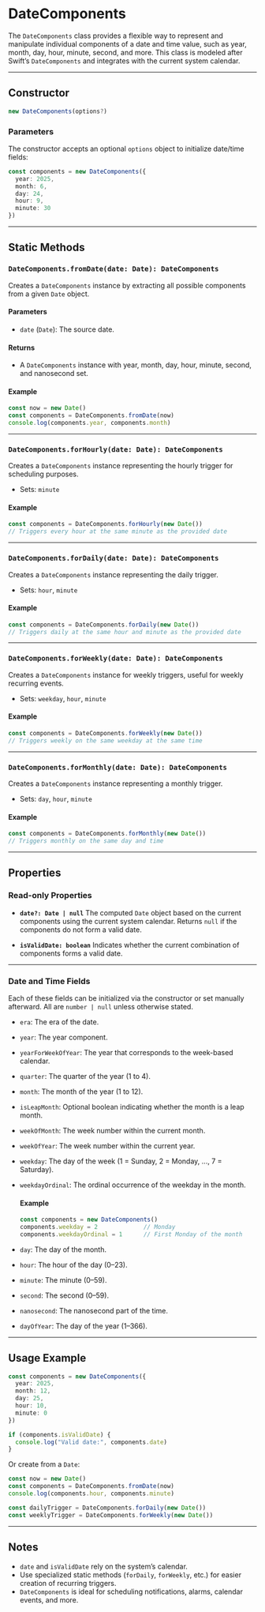 # DateComponents 

The `DateComponents` class provides a flexible way to represent and manipulate individual components of a date and time value, such as year, month, day, hour, minute, second, and more. This class is modeled after Swift’s `DateComponents` and integrates with the current system calendar.

---

## Constructor

```ts
new DateComponents(options?)
```

### Parameters

The constructor accepts an optional `options` object to initialize date/time fields:

```ts
const components = new DateComponents({
  year: 2025,
  month: 6,
  day: 24,
  hour: 9,
  minute: 30
})
```

---

## Static Methods

### `DateComponents.fromDate(date: Date): DateComponents`

Creates a `DateComponents` instance by extracting all possible components from a given `Date` object.

#### Parameters

* `date` (`Date`): The source date.

#### Returns

* A `DateComponents` instance with year, month, day, hour, minute, second, and nanosecond set.

#### Example

```ts
const now = new Date()
const components = DateComponents.fromDate(now)
console.log(components.year, components.month)
```

---

### `DateComponents.forHourly(date: Date): DateComponents`

Creates a `DateComponents` instance representing the hourly trigger for scheduling purposes.

* Sets: `minute`

#### Example

```ts
const components = DateComponents.forHourly(new Date())
// Triggers every hour at the same minute as the provided date
```

---

### `DateComponents.forDaily(date: Date): DateComponents`

Creates a `DateComponents` instance representing the daily trigger.

* Sets: `hour`, `minute`

#### Example

```ts
const components = DateComponents.forDaily(new Date())
// Triggers daily at the same hour and minute as the provided date
```

---

### `DateComponents.forWeekly(date: Date): DateComponents`

Creates a `DateComponents` instance for weekly triggers, useful for weekly recurring events.

* Sets: `weekday`, `hour`, `minute`

#### Example

```ts
const components = DateComponents.forWeekly(new Date())
// Triggers weekly on the same weekday at the same time
```

---

### `DateComponents.forMonthly(date: Date): DateComponents`

Creates a `DateComponents` instance representing a monthly trigger.

* Sets: `day`, `hour`, `minute`

#### Example

```ts
const components = DateComponents.forMonthly(new Date())
// Triggers monthly on the same day and time
```

---

## Properties

### Read-only Properties

* **`date?: Date | null`**
  The computed `Date` object based on the current components using the current system calendar. Returns `null` if the components do not form a valid date.

* **`isValidDate: boolean`**
  Indicates whether the current combination of components forms a valid date.

---

### Date and Time Fields

Each of these fields can be initialized via the constructor or set manually afterward. All are `number | null` unless otherwise stated.

* `era`: The era of the date.

* `year`: The year component.

* `yearForWeekOfYear`: The year that corresponds to the week-based calendar.

* `quarter`: The quarter of the year (1 to 4).

* `month`: The month of the year (1 to 12).

* `isLeapMonth`: Optional boolean indicating whether the month is a leap month.

* `weekOfMonth`: The week number within the current month.

* `weekOfYear`: The week number within the current year.

* `weekday`: The day of the week (1 = Sunday, 2 = Monday, ..., 7 = Saturday).

* `weekdayOrdinal`: The ordinal occurrence of the weekday in the month.

  #### Example

  ```ts
  const components = new DateComponents()
  components.weekday = 2             // Monday
  components.weekdayOrdinal = 1      // First Monday of the month
  ```

* `day`: The day of the month.

* `hour`: The hour of the day (0–23).

* `minute`: The minute (0–59).

* `second`: The second (0–59).

* `nanosecond`: The nanosecond part of the time.

* `dayOfYear`: The day of the year (1–366).

---

## Usage Example

```ts
const components = new DateComponents({
  year: 2025,
  month: 12,
  day: 25,
  hour: 10,
  minute: 0
})

if (components.isValidDate) {
  console.log("Valid date:", components.date)
}
```

Or create from a `Date`:

```ts
const now = new Date()
const components = DateComponents.fromDate(now)
console.log(components.hour, components.minute)

const dailyTrigger = DateComponents.forDaily(new Date())
const weeklyTrigger = DateComponents.forWeekly(new Date())
```

---

## Notes

* `date` and `isValidDate` rely on the system’s calendar.
* Use specialized static methods (`forDaily`, `forWeekly`, etc.) for easier creation of recurring triggers.
* `DateComponents` is ideal for scheduling notifications, alarms, calendar events, and more.